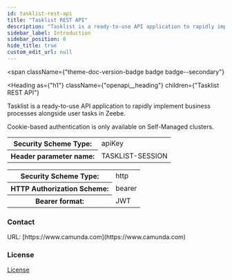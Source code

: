 ```yaml
---
id: tasklist-rest-api
title: "Tasklist REST API"
description: "Tasklist is a ready-to-use API application to rapidly implement business processes alongside user tasks in Zeebe."
sidebar_label: Introduction
sidebar_position: 0
hide_title: true
custom_edit_url: null
---
```



<span
  className={"theme-doc-version-badge badge badge--secondary"}

>

</span>

<Heading
  as={"h1"}
  className={"openapi__heading"}
  children={"Tasklist REST API"}
></Heading>

Tasklist is a ready-to-use API application to rapidly implement business processes alongside user tasks in Zeebe.

<div style={{ marginBottom: "2rem" }}>
  <Heading
    id={"authentication"}
    as={"h2"}
    className={"openapi-tabs__heading"}
    children={"Authentication"}
  ></Heading>
  <SchemaTabs className={"openapi-tabs__security-schemes"}>
    <TabItem label={"API Key: cookie"} value={"cookie"}>
      Cookie-based authentication is only available on Self-Managed clusters.
      <div>
        <table>
          <tbody>
            <tr>
              <th>Security Scheme Type:</th>
              <td>apiKey</td>
            </tr>
            <tr>
              <th>Header parameter name:</th>
              <td>TASKLIST-SESSION</td>
            </tr>
          </tbody>
        </table>
      </div>
    </TabItem>
    <TabItem label={"HTTP: Bearer Auth"} value={"bearer-key"}>
      <div>
        <table>
          <tbody>
            <tr>
              <th>Security Scheme Type:</th>
              <td>http</td>
            </tr>
            <tr>
              <th>HTTP Authorization Scheme:</th>
              <td>bearer</td>
            </tr>
            <tr>
              <th>Bearer format:</th>
              <td>JWT</td>
            </tr>
          </tbody>
        </table>
      </div>
    </TabItem>
  </SchemaTabs>
</div>
<div
  style={{
    display: "flex",
    flexDirection: "column",
    marginBottom: "var(--ifm-paragraph-margin-bottom)",
  }}
>
  <h3 style={{ marginBottom: "0.25rem" }}>Contact</h3>
  <span></span>
  <span>URL: [https://www.camunda.com](https://www.camunda.com)</span>
</div>
<div style={{ marginBottom: "var(--ifm-paragraph-margin-bottom)" }}>
  <h3 style={{ marginBottom: "0.25rem" }}>License</h3>
  <a href={"https://docs.camunda.io/docs/reference/licenses/"}>License</a>
</div>
